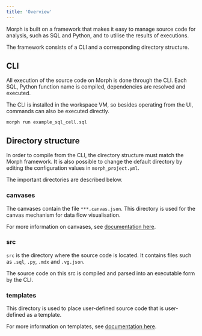 ```yaml
---
title: 'Overview'
---
```


Morph is built on a framework that makes it easy to manage source code for analysis, such as SQL and Python, and to utilise the results of executions.

The framework consists of a CLI and a corresponding directory structure.

## CLI

All execution of the source code on Morph is done through the CLI. Each SQL, Python function name is compiled, dependencies are resolved and executed.

The CLI is installed in the workspace VM, so besides operating from the UI, commands can also be executed directly.

```shell
morph run example_sql_cell.sql
```

## Directory structure

In order to compile from the CLI, the directory structure must match the Morph framework. It is also possible to change the default directory by editing the configuration values in `morph_project.yml`.

The important directories are described below.

### canvases

The canvases contain the file `***.canvas.json`. This directory is used for the canvas mechanism for data flow visualisation.

For more information on canvases, see [documentation here](/docs/en/workspace/about-canvas).

### src

`src` is the directory where the source code is located. It contains files such as `.sql`, `.py`, `.mdx` and `.vg.json`.

The source code on this src is compiled and parsed into an executable form by the CLI.

### templates

This directory is used to place user-defined source code that is user-defined as a template.

For more information on templates, see [documentation here](/docs/en/workspace/template).